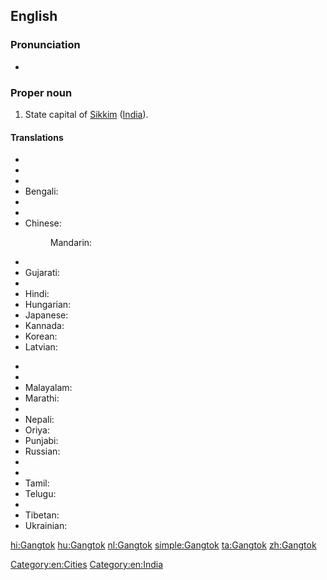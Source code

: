 ==English==
{{wikipedia}}

===Pronunciation===
* {{IPA|[ˈɡæŋ.tɒk]}}

===Proper noun===
{{en-proper noun}}

# State capital of [[Sikkim]] ([[India]]).

====Translations====
{{trans-top|capital of Sikkim}}
* {{trreq|ar}}
* {{trreq|hy}}
* {{trreq|as}}
* Bengali: {{t-|bn|গ্যাংটক|tr=gyāṇṭak|sc=Beng}}
* {{trreq|bg}}
* {{trreq|hne}}
* Chinese:
*: Mandarin: {{t|cmn|甘托克|tr=Gāntuōkè|sc=Hani}}
* {{trreq|dz}}
* Gujarati: {{t-|gu|ગંગટોક|tr=gaṃgṭok|sc=Gujr}}
* {{trreq|he}}
* Hindi: {{t+|hi|गंगटोक|tr=gaṅgṭōk}}
* Hungarian: {{t+|hu|Gangtok}}
* Japanese: {{t-|ja|ガントク|tr=Gantoku}}
* Kannada: {{t-|kn|ಗ್ಯಾಂಗಟಕ್|sc=Knda|tr=gyāṅgaṭak}}
* Korean: {{t-|ko|강토크|tr=Gangtokeu}}
* Latvian: {{t-|lv|Gangtoka}}
{{trans-mid}}
* {{trreq|lep}}
* {{trreq|lt}}
* Malayalam: {{t-|ml|ഗങ്ങ്ടോക്ക്|tr=gaṅṅṭōkk|sc=Mlym}}
* Marathi: {{t-|mr|गंगटोक|sc=Deva|tr=gaṅgṭōk}}
* {{trreq|lus}}
* Nepali: {{t-|ne|गंगटोक|sc=Deva|tr=gaṅgṭōk}}
* Oriya: {{t-|or|ଗାଙ୍ଗଟକ|tr=gāṅgṭak|sc=Orya}}
* Punjabi: {{t|pa|ਗੰਗਟੋਕ|m|tr=gaṅgṭōk|sc=Guru}}
* Russian: {{t-|ru|Гангток|m|tr=Gangtók}}
* {{trreq|sat}}
* {{trreq|sip}}
* Tamil: {{t-|ta|கேங்டாக்|sc=Taml|tr=kēṅṭāk}}
* Telugu: {{t-|te|గాంగ్‌టక్|tr=gāṅgṭak|sc=Telu}}
* {{trreq|th}}
* Tibetan: {{t-|bo|སྒང་ཐོག|sc=Tibt|tr=sgang thog}}
* Ukrainian: {{t-|uk|Ґанґток|sc=Cyrl}}
{{trans-bottom}}

[[Category:en:Cities]]
[[Category:en:India]]

[[hi:Gangtok]]
[[hu:Gangtok]]
[[nl:Gangtok]]
[[simple:Gangtok]]
[[ta:Gangtok]]
[[zh:Gangtok]]